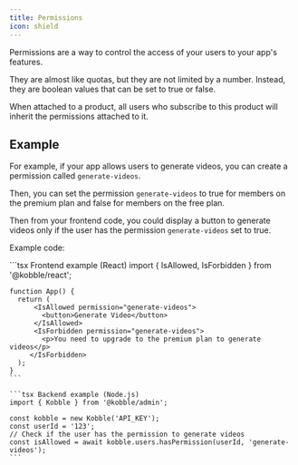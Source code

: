 ```yaml
---
title: Permissions
icon: shield
---
```


Permissions are a way to control the access of your users to your app's features.

They are almost like quotas, but they are not limited by a number. Instead, they are boolean values that can be set to true or false.

When attached to a product, all users who subscribe to this product will inherit the permissions attached to it.

## Example

For example, if your app allows users to generate videos, you can create a permission called `generate-videos`.

Then, you can set the permission `generate-videos` to true for members on the premium plan and false for members on the free plan.

Then from your frontend code, you could display a button to generate videos only if the user has the permission `generate-videos` set to true.

Example code:

<CodeGroup>
    ```tsx Frontend example (React)
    import { IsAllowed, IsForbidden } from '@kobble/react';

    function App() {
      return (
          <IsAllowed permission="generate-videos">
            <button>Generate Video</button>
          </IsAllowed>
          <IsForbidden permission="generate-videos">
            <p>You need to upgrade to the premium plan to generate videos</p>
         </IsForbidden>
      );
    }
    ```

    ```tsx Backend example (Node.js)
    import { Kobble } from '@kobble/admin';

    const kobble = new Kobble('API_KEY');
    const userId = '123';
    // Check if the user has the permission to generate videos
    const isAllowed = await kobble.users.hasPermission(userId, 'generate-videos');
    ```
</CodeGroup>